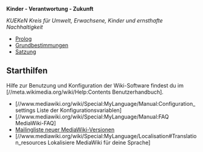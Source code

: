 '''Kinder - Verantwortung - Zukunft'''

''KUEKeN Kreis für Umwelt, Erwachsene, Kinder und ernsthafte Nachhaltigkeit''

* [[Prolog]]
* [[Grundbestimmungen]]
* [[Satzung]]



== Starthilfen ==

Hilfe zur Benutzung und Konfiguration der Wiki-Software findest du im [//meta.wikimedia.org/wiki/Help:Contents Benutzerhandbuch].


* [//www.mediawiki.org/wiki/Special:MyLanguage/Manual:Configuration_settings Liste der Konfigurationsvariablen]
* [//www.mediawiki.org/wiki/Special:MyLanguage/Manual:FAQ MediaWiki-FAQ]
* [https://lists.wikimedia.org/mailman/listinfo/mediawiki-announce Mailingliste neuer MediaWiki-Versionen]
* [//www.mediawiki.org/wiki/Special:MyLanguage/Localisation#Translation_resources Lokalisiere MediaWiki für deine Sprache]